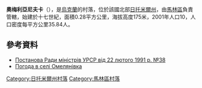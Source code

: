 {{coord|50|54|2|N|29|6|24|E|scale:30000|display=title}}

'''奧梅利亞尼夫卡'''（{{lang-uk|Омелянівка}}），是[[烏克蘭|烏克蘭]]的村落，位於該國北部[[日托米爾州|日托米爾州]]，由[[馬林區|馬林區]]負責管轄，始建於十七世紀，面積0.28平方公里，海拔高度175米，2001年人口10，人口密度每平方公里35.84人。

==參考資料==
*[https://web.archive.org/web/20121018081128/http://www.malyn.com.ua/MMaboutReg.htm Постанова Ради міністрів УРСР від 22 лютого 1991 р. №38]
* [http://weather.in.ua/ua/zhitomirskaja/18971 Погода в селі Омелянівка] {{Wayback|url=http://weather.in.ua/ua/zhitomirskaja/18971 |date=20210207015826 }}

{{DEFAULTSORT:Омелянівка}}
[[Category:日托米爾州村落|Category:日托米爾州村落]]
[[Category:馬林區村落|Category:馬林區村落]]


{{Zhytomyr-geo-stub}}